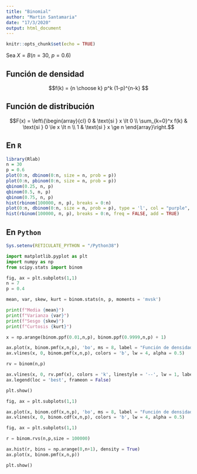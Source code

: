 ```yaml
---
title: "Binomial"
author: "Martin Santamaria"
date: "17/3/2020"
output: html_document
---
```


```r
knitr::opts_chunk$set(echo = TRUE)
```

Sea $X = B(n = 30,\ p = 0.6)$

## Función de densidad

$$f(k) = {n \choose k} p^k (1-p)^{n-k} $$

## Función de distribución

$$F(x) = \left\{\begin{array}{cl} 
              0 & \text{si } x \lt 0 \\ 
              \sum_{k=0}^x f(k) & \text{si } 0 \le x \lt n \\
              1 & \text{si } x \ge n 
          \end{array}\right.$$
          
## En `R`

```r
library(Rlab)
n = 30
p = 0.6
plot(0:n, dbinom(0:n, size = n, prob = p))
plot(0:n, pbinom(0:n, size = n, prob = p))
qbinom(0.25, n, p)
qbinom(0.5, n, p)
qbinom(0.75, n, p)
hist(rbinom(100000, n, p), breaks = 0:n)
plot(0:n, dbinom(0:n, size = n, prob = p), type = 'l', col = "purple", lwd = 1.5)
hist(rbinom(100000, n, p), breaks = 0:n, freq = FALSE, add = TRUE)
```

## En `Python`

```r
Sys.setenv(RETICULATE_PYTHON = "/Python38")
```

```python
import matplotlib.pyplot as plt
import numpy as np
from scipy.stats import binom

fig, ax = plt.subplots(1,1)
n = 7
p = 0.4

mean, var, skew, kurt = binom.stats(n, p, moments = 'mvsk')

print(f"Media {mean}")
print(f"Varianza {var}")
print(f"Sesgo {skew}")
print(f"Curtosis {kurt}")

x = np.arange(binom.ppf(0.01,n,p), binom.ppf(0.9999,n,p) + 1)

ax.plot(x, binom.pmf(x,n,p), 'bo', ms = 8, label = "Función de densidad de B(7,0.4)")
ax.vlines(x, 0, binom.pmf(x,n,p), colors = 'b', lw = 4, alpha = 0.5)

rv = binom(n,p)

ax.vlines(x, 0, rv.pmf(x), colors = 'k', linestyle = '--', lw = 1, label = "Distribución teórica")
ax.legend(loc = 'best', frameon = False)

plt.show()
```

```python
fig, ax = plt.subplots(1,1)

ax.plot(x, binom.cdf(x,n,p), 'bo', ms = 8, label = "Función de densidad de B(7,0.4)")
ax.vlines(x, 0, binom.cdf(x,n,p), colors = 'b', lw = 4, alpha = 0.5)
```

```python
fig, ax = plt.subplots(1,1)

r = binom.rvs(n,p,size = 100000)

ax.hist(r, bins = np.arange(0,n+1), density = True)
ax.plot(x, binom.pmf(x,n,p))

plt.show()
```
